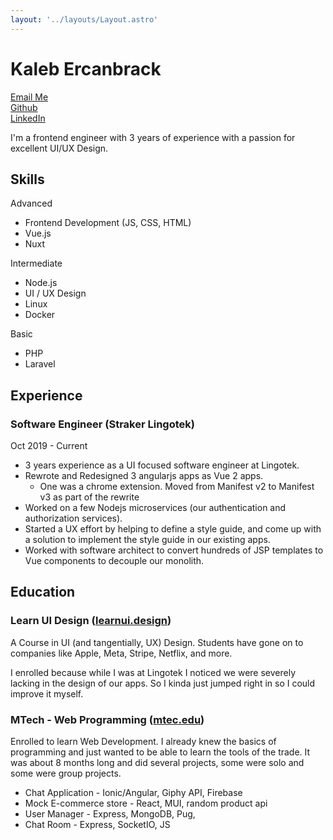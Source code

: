 ```yaml
---
layout: '../layouts/Layout.astro'
---
```


# Kaleb Ercanbrack
<div class=" sm:-mt-12 flex items-center -mt-10 space-x-4 text-sm">
  <a class="text-stone-600 flex items-center no-underline" href="mailto:kaleb.ercanbrack@hey.com">
    <div class="i-carbon-email mr-1 text-xl" />
	  <span class="font-bold">
	  	Email Me
	  </span>
  </a>
	<a class="text-stone-600 flex items-center no-underline" target="_blank" rel="noopener" href="https://github.com/Twitch0125">
	  <div class="i-carbon-logo-github mr-1 text-xl" />
	  <span class="font-bold">
	  	Github
	  </span>
  </a>
  <a class="text-stone-600 flex items-center no-underline" target="_blank" rel="noopener" href="https://www.linkedin.com/in/kaleb-e/">
	  <div class="i-carbon-logo-linkedin mr-1 text-xl" />
	  <span class="font-bold">
	  	LinkedIn
	  </span>
  </a>
</div>

I'm a frontend engineer with 3 years of experience with a passion for excellent UI/UX Design.

## Skills
<Subheading>Advanced</Subheading>
- Frontend Development (JS, CSS, HTML)
- Vue.js
- Nuxt

<Subheading>Intermediate</Subheading>
- Node.js 
- UI / UX Design
- Linux
- Docker

<Subheading>Basic</Subheading>
- PHP
- Laravel

## Experience

### Software Engineer (Straker Lingotek)
<Subheading style="margin-top: -0.75rem">Oct 2019 - Current</Subheading>

- 3 years experience as a UI focused software engineer at Lingotek.
- Rewrote and Redesigned 3 angularjs apps as Vue 2 apps.
  - One was a chrome extension. Moved from Manifest v2 to Manifest v3 as part of the rewrite
- Worked on a few Nodejs microservices (our authentication and authorization services).
- Started a UX effort by helping to define a style guide, and come up with a solution to implement the style guide in our existing apps.
- Worked with software architect to convert hundreds of JSP templates to Vue components to decouple our monolith.

## Education

### Learn UI Design ([learnui.design](https://learnui.design))

A Course in UI (and tangentially, UX) Design. Students have gone on to companies like Apple, Meta, Stripe, Netflix, and more.

I enrolled because while I was at Lingotek I noticed we were severely lacking in the design of our apps. So I kinda just jumped right in so I could improve it myself.

### MTech - Web Programming ([mtec.edu](https://mtec.edu))

Enrolled to learn Web Development. I already knew the basics of programming and just wanted to be able to learn the tools of the trade. It was about 8 months long and did several projects, some were solo and some were group projects.

- Chat Application - Ionic/Angular, Giphy API, Firebase
- Mock E-commerce store - React, MUI, random product api
- User Manager - Express, MongoDB, Pug,
- Chat Room - Express, SocketIO, JS